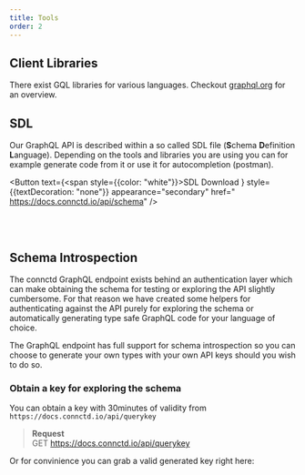 ```yaml
---
title: Tools
order: 2
---
```



## Client Libraries

There exist GQL libraries for various languages. Checkout [graphql.org](https://graphql.org/code/) for an overview.

##  SDL

Our GraphQL API is described within a so called SDL file (**S**chema **D**efinition **L**anguage). Depending on the tools and libraries you are
using you can for example generate code from it or use it for autocompletion (postman).

<Button
	text={<span style={{color: "white"}}>SDL Download <BsDownload size="1.2em" /></span>}
	style={{textDecoration: "none"}}
	appearance="secondary"
	href=" https://docs.connctd.io/api/schema" />

<br/><br/>

## Schema Introspection

The connctd GraphQL endpoint exists behind an authentication layer which can make
obtaining the schema for testing or exploring the API slightly cumbersome. For that reason
we have created some helpers for authenticating against the API purely for exploring the schema
or automatically generating type safe GraphQL code for your language of choice.

The GraphQL endpoint has full support for schema introspection so you can choose to generate
your own types with your own API keys should you wish to do so.

### Obtain a key for exploring the schema

You can obtain a key with 30minutes of validity from `https://docs.connctd.io/api/querykey`

> **Request**<br/>
> GET https://docs.connctd.io/api/querykey


Or for convinience you can grab a valid generated key right here:

<div class="generatedKeys">
	<KeyUtilities />
</div>



<br/><br/>